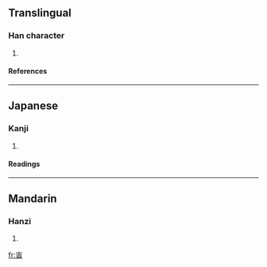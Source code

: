 ==Translingual==
===Han character===
{{Han char|rn=46|rad=山|as=06|sn=9|four=|canj=山卜日 (UYA)}}
# {{defn|Han|sort=山06}}
====References====
{{Han ref|kx=0310.330|dkj=08045|hdz=10771.130|uh=5CD5|ud=23765}}
----
==Japanese==
===Kanji===
{{ja-kanji|grade=|rs=山06}}
# {{defn|Japanese}} 
====Readings====
{{ja-readings|on=[[し]] (shi)|kun=}}
----
==Mandarin==
===Hanzi===
{{cmn-hanzi|pin=[[shí]] (shi2)|wg=shih<sup>2</sup>}}
# {{defn|Mandarin}}

[[fr:峕]]